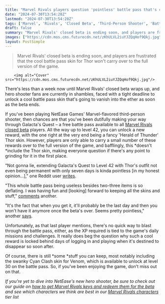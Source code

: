 ```yaml
---
title: "Marvel Rivals players question 'pointless' battle pass that's challenging everyone to grind for a special Thor skin that they'll immediately lose when the beta ends"
date: "2024-07-30T13:54:28Z"
lastmod: "2024-07-30T13:54:28Z"
tags: ['Marvel', 'Rivals', 'Closed Beta', 'Third-Person Shooter', 'Battle Pass', 'Thor Skin', 'NetEase Games']
draft: false
summary: "Marvel Rivals' closed beta is ending soon, and players are frustrated that the cool battle pass skin for Thor won't carry over to the full version of the game."
images: ["https://cdn.mos.cms.futurecdn.net/zKhULVL2iuYJZQqHof9Qkj.jpg"]
layout: PostSimple
---
```

> Marvel Rivals' closed beta is ending soon, and players are frustrated that the cool battle pass skin for Thor won't carry over to the full version of the game.


        <img alt="Cover" src="https://cdn.mos.cms.futurecdn.net/zKhULVL2iuYJZQqHof9Qkj.jpg"/>
        
There's less than a week now until Marvel Rivals' closed beta wraps up, and hero shooter fans are currently in shambles, faced with a tight deadline to unlock a cool battle pass skin that's going to vanish into the ether as soon as the beta ends. 

If you've been playing NetEase Games' Marvel-flavored third-person shooter, then chances are that you've been dutifully making your way through Galacta's Quest – a free battle pass available to all [Marvel Rivals closed beta](https://www.gamesradar.com/games/third-person-shooter/marvel-rivals-closed-beta/) players. All the way up to level 42, you can unlock a new reward, with the one right at the very end being a fancy 'Herald of Thunder' Thor skin. However, players are only able to carry a small number of these rewards over to the full version of the game, and bafflingly, this *doesn't *include the Thor skin, making everyone question if there's any point to grinding for it in the first place. 

"Not gonna lie, extending Galacta's Quest to Level 42 with Thor's outfit not even being permanent with only seven days is kinda pointless [in my honest opinion…]," one Reddit user [<u>writes</u>](https://www.reddit.com/r/marvelrivals/comments/1eeit2w/not_gonna_lie_extending_galactas_quest_to_level/?utm_source=share&utm_medium=web3x&utm_name=web3xcss&utm_term=1&utm_content=share_button). 

"This whole battle pass being useless besides two-three items is so deflating. I was having fun and [looking] forward to keeping all the skins and stuff," [<u>comments</u>](https://www.reddit.com/r/marvelrivals/comments/1eeit2w/comment/lfgqovn/?utm_source=share&utm_medium=web3x&utm_name=web3xcss&utm_term=1&utm_content=share_button) another. 

"It's the fact that when you get it, it'll probably be the last day and then you won't have it anymore once the beta's over. Seems pretty pointless," another [<u>says</u>](https://www.reddit.com/r/marvelrivals/comments/1eebh75/comment/lfdjrfb/?utm_source=share&utm_medium=web3x&utm_name=web3xcss&utm_term=1&utm_content=share_button).

Unfortunately, as that last player mentions, there's no quick way to blast through the battle pass, either, as the XP required is tied to the game's daily missions and challenges. It really does beg the question why such a cool reward is locked behind days of logging in and playing when it's destined to disappear so soon after. 

Of course, there is still *some *stuff you can keep, most notably including the swanky Cyan Clash skin for Venom, which is available to unlock at level 30 on the battle pass. So, if you've been enjoying the game, don't miss out on that.

*If you're yet to dive into NetEase's new hero shooter, be sure to check out our guide on *[<em>how to get Marvel Rivals keys and redeem them for the beta</em>](https://www.gamesradar.com/games/third-person-shooter/marvel-rivals-keys-how-to-get-redeem-codes/)* and see which characters we think are best in our *[<em>Marvel Rivals characters</em>](https://www.gamesradar.com/games/third-person-shooter/marvel-rivals-characters-tier-list/)* tier list*
        